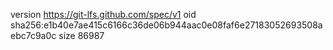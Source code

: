 version https://git-lfs.github.com/spec/v1
oid sha256:e1b40e7ae415c6166c36de06b944aac0e08faf6e27183052693508aebc7c9a0c
size 86987
